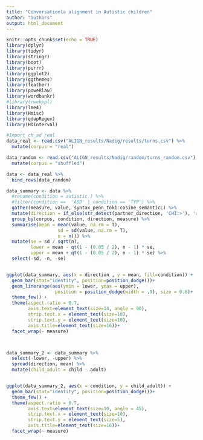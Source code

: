 ```yaml
---
title: "Conversationla alignment in Autistic children"
author: "authors"
output: html_document
---
```


```r
knitr::opts_chunk$set(echo = TRUE)
library(dplyr)
library(tidyr)
library(stringr)
library(boot)
library(purrr)
library(ggplot2)
library(ggthemes)
library(feather)
library(poweRlaw)
library(wordbankr)
#library(rwebppl)
library(lme4)
library(Hmisc)
library(qdapRegex)
library(HDInterval)

```



```r

#Import ch_ad real
data_real <- read.csv("ALIGN_results/Nadig/results/turns.csv") %>%
  mutate(corpus = "real") 

data_random <- read.csv("ALIGN_results/Nadig/random/turns_random.csv") %>%
  mutate(corpus = "shuffled")

data <- data_real %>%
  bind_rows(data_random)

```


```r

data_summary <- data %>%
  #rename(condition = autistic.) %>%
  #filter(condition ==  'ASD' | condition == 'TYP') %>% 
  gather(measure, value, syntax_penn_tok1:cosine_semanticL) %>%
  mutate(direction = if_else(str_detect(partner_direction, 'CHI:>'), 'adult', 'child')) %>%
  group_by(corpus, condition, direction, measure) %>%
  summarise(mean = mean(value, na.rm = T),
                   sd = sd(value, na.rm = T),
                   n = n()) %>%
  mutate(se = sd / sqrt(n),
         lower = mean - qt(1 - (0.05 / 2), n - 1) * se,
         upper = mean + qt(1 - (0.05 / 2), n - 1) * se) %>%
  select(-sd, -n, -se) 


ggplot(data_summary, aes(x = direction , y = mean, fill=condition)) +
  geom_bar(stat="identity", position=position_dodge())+
  geom_linerange(aes(ymin = lower, ymax = upper), 
                  position = position_dodge(width = .9), size = 0.6)+
  theme_few() +
  theme(aspect.ratio = 0.7, 
        axis.text=element_text(size=14, angle = 90),
        strip.text.x = element_text(size=10),
        strip.text.y = element_text(size=10),
        axis.title=element_text(size=16))+
  facet_wrap(~ measure)



data_summary_2 <- data_summary %>%
  select(-lower, -upper) %>%
  spread(direction, mean) %>%
  mutate(child_adult = child - adult)


ggplot(data_summary_2, aes(x = condition, y = child_adult)) +
  geom_bar(stat="identity", position=position_dodge())+
  theme_few() +
  theme(aspect.ratio = 0.7, 
        axis.text=element_text(size=10, angle = 45),
        strip.text.x = element_text(size=10),
        strip.text.y = element_text(size=5),
        axis.title=element_text(size=16))+
  facet_wrap(~ measure)

```

